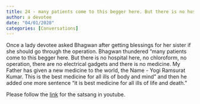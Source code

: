 ```yaml
---
title: 24 - many patients come to this begger here. But there is no hospital here My Father has given a new medicine to the world,
author: a devotee
date: "04/01/2020"
categories: [Conversations]
---
```

Once a lady devotee asked Bhagwan after getting blessings for her sister if she should go through the operation. Bhagwan thundered "many patients come to this begger here. But there is no hospital here, no chloroform, no operation, there are no electrical gadgets and there is no medicine. My Father has given a new medicine to the world, the Name - Yogi Ramsurat Kumar. This is the best medicine for all ills of body and mind" and then he added one more sentence "it is best medicine for all ills of life and death."
 
Please follow the [link](https://youtu.be/6O9nJOtEcQc?si=D659hIasSyGZ7OM5) for the satsang in youtube.
